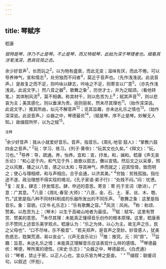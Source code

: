 ```yaml
---
---
---
```

title: 琴赋序
---



嵇康

*赋特是琴，序乃不止是琴。不止是琴，而又特赋琴，此始为深于琴理者也。细看其涉笔浅深，悉具狂简之态。*

余少好音声<sup>1</sup>，长而玩之<sup>2</sup>。以为物有盛衰，而此无变；滋味有厌，而此不倦。可以导养神气，宣和情志<sup>3</sup>，处穷独而不闷者<sup>4</sup>，莫近于音声也。（先作浅浅说。此说音声。）是故复之而不足，则吟咏以肆志，吟咏之不足，则寄言以广意<sup>5</sup>。（亦先作浅浅说。此说文字。）然八音之器<sup>6</sup>，歌舞之象<sup>7</sup>，历世才士，并为之赋颂。（看他转笔。）其体制风流<sup>8</sup>，莫不相袭。称其材千，则以危苦为上<sup>9</sup>；赋其声音<sup>10</sup>，则以悲哀为主；美其感化，则以垂涕为贵。丽则丽矣，然未尽其理也<sup>11</sup>。（始作深深说。此说文字。）推其所由，似元不解音声<sup>12</sup>；览其旨趣，亦未达礼乐之情也<sup>13</sup>。（始作深深说。此说音声。）众器之中，琴德最优<sup>14</sup>，（赋是琴，序不止是琴。妙解无人知。）故缀叙所怀，以为之赋<sup>15</sup>。

<sup>注释</sup>

<sup>1</sup>余少好音声：我从小就爱好音乐。音声，指音乐。《周礼·地官·鼓人》：“掌教六鼓四金之音声。”
<sup>2</sup>玩：学习、练习。《列子·黄帝》：“玩其文也久矣。”《释文》：“玩，习也。”
<sup>3</sup>导养：导，疏通。养，怡养。宜和：宣，抒发。和，谰和。嵇康《声无哀乐论》：“和心足于内，和气见于外；故歌以叙志，儛以宣情。然后文之以采章，照之以风雅，播之以八音，感之以太和；导其神气，养而就之；迎其性情，致而明之；使心与理相顺，和与声相应。合乎会通，以济其美。”
<sup>4</sup>穷独：贫贱孤独。指仕途不遂、政治理想不得实现的境况。《孔子家语·弟子行》：“处贱不闷。”闷：忧懑。
<sup>5</sup>复：反复。肆志：抒发情志。肆，申述的意思。寄言：寄
托于言词（歌诗）。广意：广其意。
<sup>6</sup>八音：《周礼·春官·大师》：“八音，金、石、土、革、丝、木、匏、竹。”这里是指八种不同材料制成的乐器所发出的不同乐声。
<sup>7</sup>歌舞之象：这里是指音乐。象：容貌。《汉书·礼乐志》：“乐有歌舞之容。”
<sup>8</sup>风流：风尚。
<sup>9</sup>称：称颂、赞美。以危苦为上：（琴木）以生于高峻山地者为最佳。
<sup>10</sup>赋：赋写。这里有赞赏、赞美的意思。
<sup>11</sup>未尽其理：未能真正懂得音乐创作的根本原理。这里，嵇康表示不赞同上述音乐美学观点。嵇康认为：“乐之为体，以心为主。故无声之乐，民之父母也”、“口不尽味，乐不极音”、“若夫郑声，是音声之至妙。妙音感人，犹美色惑志，耽槃荒酒，易以丧业”。（《声无哀乐论》）<sup>12</sup>推：推究。元：同“原”。
<sup>13</sup>旨趣：旨意。未达礼乐之情：未能真正理解音乐应该表现什么样的感情。
<sup>14</sup>琴德最优：琴德，琴所寓的德性。《宋史·乐志》：“众器之中，琴德最优。《白虎通》曰：“琴者，禁止于邪，以正人心也，宜众乐皆为琴之臣妾。＇”
<sup>15</sup>缀叙：联缓词句，以叙述（怀抱）。